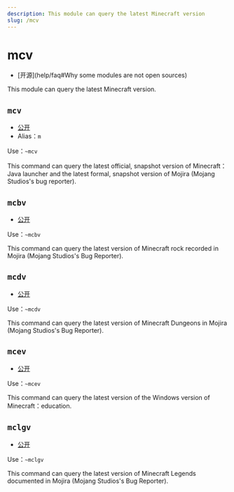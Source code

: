 ```yaml
---
description: This module can query the latest Minecraft version
slug: /mcv
---
```


# mcv

-   [开源]\(help/faq#Why some modules are not open sources)

This module can query the latest Minecraft version.

## `mcv`

-   [公开](permissions)
-   Alias：`m`

Use：`~mcv`

This command can query the latest official, snapshot version of Minecraft：Java launcher and the latest formal, snapshot version of Mojira (Mojang Studios's bug reporter).

## `mcbv`

-   [公开](permissions)

Use：`~mcbv`

This command can query the latest version of Minecraft rock recorded in Mojira (Mojang Studios's Bug Reporter).

## `mcdv`

-   [公开](permissions)

Use：`~mcdv`

This command can query the latest version of Minecraft Dungeons in Mojira (Mojang Studios's Bug Reporter).

## `mcev`

-   [公开](permissions)

Use：`~mcev`

This command can query the latest version of the Windows version of Minecraft：education.

## `mclgv`

-   [公开](permissions)

Use：`~mclgv`

This command can query the latest version of Minecraft Legends documented in Mojira (Mojang Studios's Bug Reporter).
